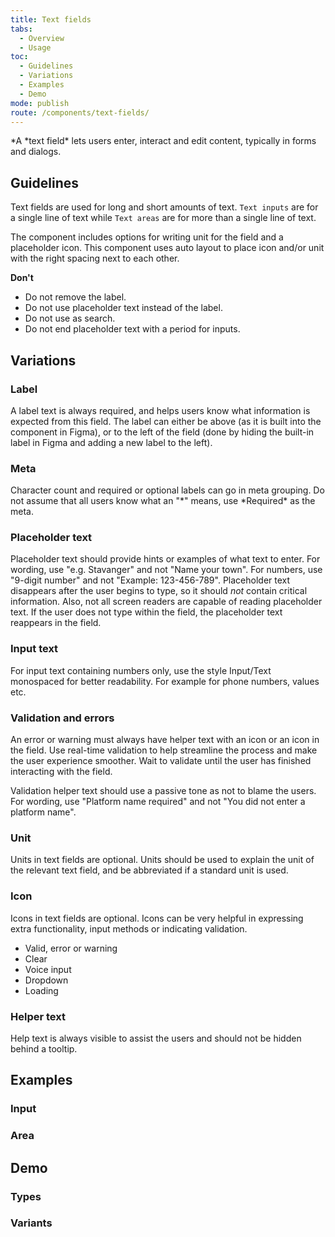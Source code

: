 ```yaml
---
title: Text fields
tabs:
  - Overview
  - Usage
toc:
  - Guidelines
  - Variations
  - Examples
  - Demo
mode: publish
route: /components/text-fields/
---
```



*A *text field\* lets users enter, interact and edit content, typically in forms and dialogs.

<!--One to two sentences as an introduction to the component-->

## Guidelines

<!--List how to use it, sizes, widths, grid interactions, color allowances -->

Text fields are used for long and short amounts of text. `Text inputs` are for a single line of text while `Text areas` are for more than a single line of text.

The component includes options for writing unit for the field and a placeholder icon. This component uses auto layout to place icon and/or unit with the right spacing next to each other.

**Don't**

<!--Bullet point list if needed -->

- Do not remove the label.
- Do not use placeholder text instead of the label.
- Do not use as search.
- Do not end placeholder text with a period for inputs.

## Variations

<!--One ### heading per frame in Figma, explaining each component in that frame. One 'content' section per variation if needed -->

### Label

A label text is always required, and helps users know what information is expected from this field. The label can either be above (as it is built into the component in Figma), or to the left of the field (done by hiding the built-in label in Figma and adding a new label to the left).

### Meta

Character count and required or optional labels can go in meta grouping. Do not assume that all users know what an "\*" means, use \*Required\* as the meta.

### Placeholder text

Placeholder text should provide hints or examples of what text to enter. For wording, use "e.g. Stavanger" and not "Name your town". For numbers, use "9-digit number" and not "Example: 123-456-789". Placeholder text disappears after the user begins to type, so it should _not_ contain critical information. Also, not all screen readers are capable of reading placeholder text. If the user does not type within the field, the placeholder text reappears in the field.

### Input text

For input text containing numbers only, use the style Input/Text monospaced for better readability. For example for phone numbers, values etc.

### Validation and errors

An error or warning must always have helper text with an icon or an icon in the field. Use real-time validation to help streamline the process and make the user experience smoother. Wait to validate until the user has finished interacting with the field.

Validation helper text should use a passive tone as not to blame the users. For wording, use "Platform name required" and not "You did not enter a platform name".

### Unit

Units in text fields are optional. Units should be used to explain the unit of the relevant text field, and be abbreviated if a standard unit is used.

### Icon

Icons in text fields are optional. Icons can be very helpful in expressing extra functionality, input methods or indicating validation.

- Valid, error or warning
- Clear
- Voice input
- Dropdown
- Loading

### Helper text

Help text is always visible to assist the users and should not be hidden behind a tooltip.

## Examples

### Input

<FigmaImage
  url="https://www.figma.com/file/0bGXR2sCwMVSDNyyzu5BXrO5/Desktop-UI?node-id=2000%3A1127"
  alt="Figma design sketches for input"
/>

### Area

<FigmaImage
  url="https://www.figma.com/file/0bGXR2sCwMVSDNyyzu5BXrO5/Desktop-UI?node-id=2000%3A4942"
  alt="Figma design sketches for input area"
/>

## Demo

### Types

<Playground>
  <div style={{ display: 'grid', gridGap: '1rem' }}>
    <TextField
      id="textfield-normal"
      placeholder="Placeholder text"
      label="Text"
      helperText="Helper text"
    />
    <TextField
      type="number"
      id="textfield-number"
      placeholder="Placeholder text"
      label="Number"
      meta="pt. tonn"
      helperText="Helper text"
    />
    <TextField
      type="search"
      id="textfield-search"
      placeholder="Placeholder text"
      label="Search"
      meta="Meta"
      helperText="Helper Text"
    />
    <TextField
      type="password"
      id="textfield-password"
      placeholder="Placeholder text"
      label="Password"
      meta="Meta"
      helperText="Helper Text"
    />
    <TextField
      type="email"
      id="textfield-email"
      placeholder="Placeholder text"
      label="Email"
      meta="Meta"
      helperText="Helper Text"
    />
    <TextField
      id="storybook-multiline"
      placeholder="Placeholder text"
      label="Multline"
      meta="Meta"
      helperText="Helper Text"
      multiline
    />
    <TextField
      id="storybook-disabled"
      placeholder="Placeholder text"
      label="Disabled"
      meta="Meta"
      helperText="Helper Text"
      disabled
    />
  </div>
</Playground>

### Variants

<Playground>
  <div style={{ display: 'grid', gridGap: '1rem' }}>
    <TextField
      id="storybook-error"
      placeholder="Placeholder text"
      label="Error"
      meta="Meta"
      helperText="Helper Text"
      variant="error"
    />
    <TextField
      id="storybook-warning"
      placeholder="Placeholder text"
      label="Warning"
      meta="Meta"
      helperText="Helper Text"
      variant="warning"
    />
    <TextField
      id="storybook-success"
      placeholder="Placeholder text"
      label="Success"
      meta="Meta"
      helperText="Helper Text"
      variant="success"
    />
  </div>
</Playground>
